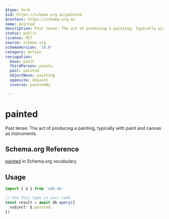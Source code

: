 ```yaml
---
$type: Verb
$id: https://schema.org.ai/painted
$context: https://schema.org.ai
name: painted
description: Past tense: The act of producing a painting, typically with paint and canvas as instruments.
status: public
license: MIT
source: schema.org
schemaVersion: '14.0'
category: Action
conjugation:
  base: paint
  thirdPerson: paints
  past: painted
  objectNoun: painting
  opposite: depaint
  inverse: paintedBy

---
```


# painted

Past tense: The act of producing a painting, typically with paint and canvas as instruments.

## Schema.org Reference

[painted](https://schema.org/PaintAction) in Schema.org vocabulary.

## Usage

```typescript
import { $ } from 'sdk.do'

// Use this type in your code
const result = await db.query({
  subject: $.painted,
})
```
